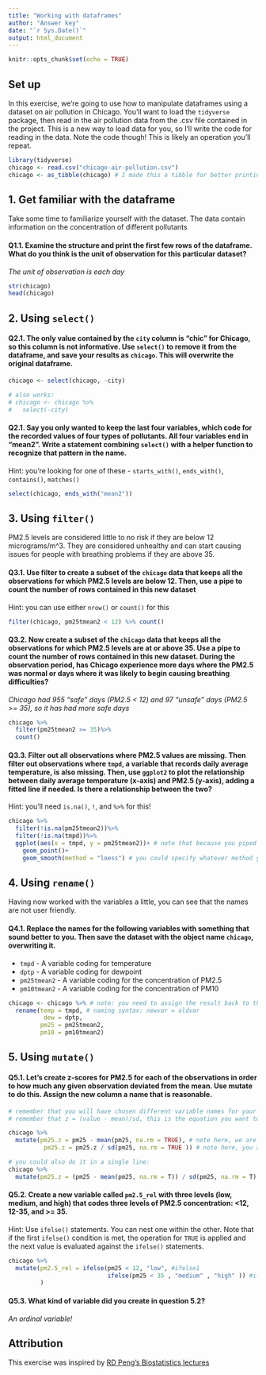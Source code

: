 ```yaml
---
title: "Working with dataframes"
author: "Answer key"
date: "`r Sys.Date()`"
output: html_document
---
```


```r
knitr::opts_chunk$set(echo = TRUE)
```

## Set up

In this exercise, we're going to use how to manipulate dataframes using a dataset on air pollution in Chicago. You'll want to load the `tidyverse` package, then read in the air pollution data from the .csv file contained in the project. This is a new way to load data for you, so I'll write the code for reading in the data. Note the code though! This is likely an operation you'll repeat.

```r
library(tidyverse)
chicago <- read.csv("chicago-air-pollution.csv")
chicago <- as_tibble(chicago) # I made this a tibble for better printing :) 
```

## 1. Get familiar with the dataframe

Take some time to familiarize yourself with the dataset. The data contain information on the concentration of different pollutants  

#### Q1.1. Examine the structure and print the first few rows of the dataframe. What do you think is the unit of observation for this particular dataset?

*The unit of observation is each day*

```r
str(chicago)
head(chicago)

```

## 2. Using `select()`

#### Q2.1. The only value contained by the `city` column is "chic" for Chicago, so this column is not informative. Use `select()` to remove it from the dataframe, and save your results as `chicago`. This will overwrite the original dataframe.

```r
chicago <- select(chicago, -city)

# also works:
# chicago <- chicago %>% 
#   select(-city)

```

#### Q2.1. Say you only wanted to keep the last four variables, which code for the recorded values of four types of pollutants. All four variables end in "mean2". Write a statement combining `select()` with a helper function to recognize that pattern in the name. 
Hint: you're looking for one of these - `starts_with()`, `ends_with()`, `contains()`, `matches()` 

```r
select(chicago, ends_with("mean2"))
```

## 3. Using `filter()`

PM2.5 levels are considered little to no risk if they are below 12 micrograms/m^3. They are considered unhealthy and can start causing issues for people with breathing problems if they are above 35. 

#### Q3.1. Use filter to create a subset of the `chicago` data that keeps all the observations for which PM2.5 levels are below 12. Then, use a pipe to count the number of rows contained in this new dataset
Hint: you can use either `nrow()` or `count()` for this

```r
filter(chicago, pm25tmean2 < 12) %>% count()
```

#### Q3.2. Now create a subset of the `chicago` data that keeps all the observations for which PM2.5 levels are at or above 35. Use a pipe to count the number of rows contained in this new dataset. During the observation period, has Chicago experience more days where the PM2.5 was normal or days where it was likely to begin causing breathing difficulties?

*Chicago had 955 "safe" days (PM2.5 < 12) and 97 "unsafe" days (PM2.5 >= 35), so it has had more safe days*

```r
chicago %>% 
  filter(pm25tmean2 >= 35)%>% 
  count()
```


#### Q3.3. Filter out all observations where PM2.5 values are missing. Then filter out observations where `tmpd`, a variable that records daily average temperature, is also missing. Then, use `ggplot2` to plot the relationship between daily average temperature (x-axis) and PM2.5 (y-axis), adding a fitted line if needed. Is there a relationship between the two?

Hint: you'll need `is.na()`, `!`, and `%>%` for this!

```r
chicago %>% 
  filter(!is.na(pm25tmean2))%>% 
  filter(!is.na(tmpd))%>%
  ggplot(aes(x = tmpd, y = pm25tmean2))+ # note that because you piped in a dataset you don't need to specify it again
    geom_point()+
    geom_smooth(method = "loess") # you could specify whatever method you want here

```

## 4. Using `rename()`

Having now worked with the variables a little, you can see that the names are not user friendly. 

#### Q4.1. Replace the names for the following variables with something that sound better to you. Then save the dataset with the object name `chicago`, overwriting it.

  - `tmpd` - A variable coding for temperature
  - `dptp` - A variable coding for dewpoint
  - `pm25tmean2` - A variable coding for the concentration of PM2.5
  - `pm10tmean2` - A variable coding for the concentration of PM10
  
```r
chicago <- chicago %>% # note: you need to assign the result back to the dataframe, or you will not overwrite it!
  rename(temp = tmpd, # naming syntax: newvar = oldvar
          dew = dptp, 
         pm25 = pm25tmean2, 
         pm10 = pm10tmean2)

```

## 5. Using `mutate()`

#### Q5.1. Let's create z-scores for PM2.5 for each of the observations in order to how much any given observation deviated from the mean. Use mutate to do this. Assign the new column a name that is reasonable. 

```r
# remember that you will have chosen different variable names for your renamed variables
# remember that z = (value - mean)/sd, this is the equation you want to implement

chicago %>% 
  mutate(pm25.z = pm25 - mean(pm25, na.rm = TRUE), # note here, we are calculating the mean pm25 in line
          pm25.z = pm25.z / sd(pm25, na.rm = TRUE )) # note here, you are modifying the new variable ! 

# you could also do it in a single line:
chicago %>% 
  mutate(pm25.z = (pm25 - mean(pm25, na.rm = T)) / sd(pm25, na.rm = T) ) 

```

#### Q5.2. Create a new variable called `pm2.5_rel` with three levels (low, medium, and high) that codes three levels of PM2.5 concentration: <12, 12-35, and >= 35. 

Hint: Use `ifelse()` statements. You can nest one within the other. Note that if the first `ifelse()` condition is met, the operation for `TRUE` is applied and  the next value is evaluated against the `ifelse()` statements. 

```r

chicago %>% 
  mutate(pm2.5_rel = ifelse(pm25 < 12, "low", #ifelse1
                            ifelse(pm25 < 35 , "medium" , "high" )) #ifelse2
         )

```

#### Q5.3. What kind of variable did you create in question 5.2?

*An ordinal variable!*


## Attribution

This exercise was inspired by [RD Peng's Biostatistics lectures](https://rdpeng.github.io/Biostat776/lecture-managing-data-frames-with-the-tidyverse.html#select)
